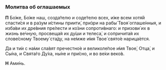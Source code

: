 ### Молитва об оглашаемых

**П** Бо́же, Бо́же наш, созда́телю и соде́телю всех, и́же всем хотя́й спасти́ся и в ра́зум и́стины приити́, при́зри на рабы́ Твоя́ оглаше́нныя, и изба́ви их дре́вния пре́лести и ко́зни сопроти́внаго: и призови́ их в жизнь ве́чную, просвеща́я их ду́ши и телеса́, и сопричита́я их слове́сному Твоему́ ста́ду, на не́мже и́мя Твое́ свято́е нарица́ется.

Да и ти́и с на́ми сла́вят пречестно́е и великоле́пое и́мя Твое́, Отца́, и Сы́на, и Свята́го Ду́ха, ны́не и при́сно, и во ве́ки веко́в.

**Н** Ами́нь.
